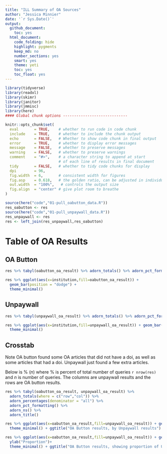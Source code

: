 ```yaml
---
title: "ILL Summary of OA Sources"
author: "Jessica Minnier"
date: '`r Sys.Date()`'
output:   
  github_document:
    toc: yes
  html_document:
    code_folding: hide
    highlight: pygments
    keep_md: no
    number_sections: yes
    smart: yes
    theme: yeti
    toc: yes
    toc_float: yes
---
```



```r
library(tidyverse)
library(readxl)
library(skimr)
library(janitor)
library(jmmisc)
library(here)
#### Global chunk options -----------------------------

knitr::opts_chunk$set(
  eval       = TRUE,    # whether to run code in code chunk
  include    = TRUE,    # whether to include the chunk output
  echo       = FALSE,   # Whether to show code chunk in final output
  error      = TRUE,    # whether to display error messages
  message    = FALSE,   # whether to preserve messages
  warning    = FALSE,   # whether to preserve warnings
  comment    = "#>",    # a character string to append at start
                        # of each line of results in final document
  tidy       = FALSE,   # whether to tidy code chunks for display
  dpi        = 96, 
  fig.width  = 6,       # consistent width for figures
  fig.asp    = 0.618,   # the golden ratio, can be adjusted in individual chunks
  out.width  = "100%",   # controls the output size
  fig.align  = "center" # give plot room to breathe
)
```

```r
source(here("code","01-pull_oabutton_data.R"))
res_oabutton <- res
source(here("code","01-pull_unpaywall_data.R"))
res_unpaywall <- res
res <- left_join(res_unpaywall,res_oabutton)
```

# Table of OA Results

## OA Button

```r
res %>% tabyl(oabutton_oa_result) %>% adorn_totals() %>% adorn_pct_formatting()
```

```r
res %>% ggplot(aes(x=institution,fill=oabutton_oa_result)) + 
  geom_bar(position = "dodge") + 
  theme_minimal()
```

## Unpaywall

```r
res %>% tabyl(unpaywall_oa_result) %>% adorn_totals() %>% adorn_pct_formatting() 
```

```r
res %>% ggplot(aes(x=institution,fill=unpaywall_oa_result)) + geom_bar(position = "dodge") + 
  theme_minimal()
```


## Crosstab

Note OA button found some OA articles that did not have a doi, as well as some articles that had a doi. Unpaywall just found a few extra articles.

Below is % ($n$) where % is percent of total number of queries `r nrow(res)` and $n$ is number of queries. The columns are unpaywall results and the rows are OA button results.

```r
res %>% tabyl(oabutton_oa_result, unpaywall_oa_result) %>% 
  adorn_totals(where = c("row","col")) %>%
  adorn_percentages(denominator = "all") %>%
  adorn_pct_formatting() %>% 
  adorn_ns() %>%
  adorn_title() 
```



```r
res %>% ggplot(aes(x=oabutton_oa_result,fill=unpaywall_oa_result)) + geom_bar() + 
  theme_minimal() + ggtitle("OA Button results, by Unpaywall results")

res %>% ggplot(aes(x=oabutton_oa_result,fill=unpaywall_oa_result)) + geom_bar(position = "fill") +
  ylab("Proportion")+
  theme_minimal() + ggtitle("OA Button results, showing proportion of Unpaywall results")
```

